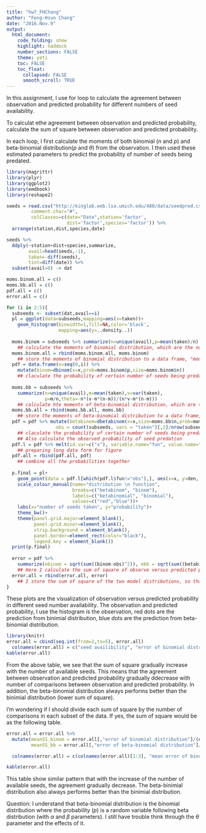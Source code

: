 ```yaml
---
title: "hw7_FHChang"
author: "Feng-Hsun Chang"
date: "2016.Nov.9"
output: 
  html_document:
    code_folding: show
    highlight: haddock
    number_sections: FALSE
    theme: yeti
    toc: FALSE
    toc_float:
      collapsed: FALSE
      smooth_scroll: TRUE
---
```


In this assignment, I use for loop to calculate the agreement between observation and predicted probability for different numbers of seed availability.  

To calculat ethe agreement between observation and predicted probability, calculate the sum of square between observation and predicted probability.  

In each loop, I first calculate the moments of both binomial ($n$ and $p$) and beta-binomial distribution($p$ and $\theta$) from the observation. I then used these estimated parameters to predict the probability of number of seeds being predated.  

```r
library(magrittr)
library(plyr)
library(ggplot2)
library(emdbook) 
library(reshape2)

seeds = read.csv("http://kinglab.eeb.lsa.umich.edu/480/data/seedpred.csv",
         comment.char="#",
         colClasses=c(date="Date",station='factor',
                      dist='factor',species='factor')) %>%
  arrange(station,dist,species,date)

seeds %>%
  ddply(~station+dist+species,summarize,
        avail=head(seeds,-1),
        taken=-diff(seeds),
        tint=diff(date)) %>%
  subset(avail>0) -> dat

moms.binom.all = c()
moms.bb.all = c()
pdf.all = c()
error.all = c()

for (i in 2:5){
  subseeds <- subset(dat,avail==i)
  pl = ggplot(data=subseeds,mapping=aes(x=taken))+
    geom_histogram(binwidth=1,fill=NA,color='black',
                   mapping=aes(y=..density..))
  
  moms.binom = subseeds %>% summarize(n=unique(avail),p=mean(taken)/n)
    ## calculate the moments of binomial distribution, which are the number of seed (n) the probability of seed predation (p)
  moms.binom.all = rbind(moms.binom.all, moms.binom)
    ## store the moments of binomial distribution to a data frame, "moms.binom.all"
  pdf = data.frame(x=seq(0,i)) %>%
    mutate(binom=dbinom(x=x,prob=moms.binom$p,size=moms.binom$n))
    ## claculate the probability of certain number of seeds being predated according to a binomial distribution with parameters ("n" and "p") estimated from the observation.
  
  moms.bb = subseeds %>% 
    summarize(n=unique(avail),m=mean(taken),v=var(taken),
              p=m/n,theta=-n*(v-m*(n-m))/(n*v-m*(n-m)))
    ## calculate hte moments of beta-binomial distribution, which are the probability (p) and dispersion parameter (theta)
  moms.bb.all = rbind(moms.bb.all, moms.bb)
    ## store the moments of beta-binomial distribution to a data frame, "moms.bb.all"
  pdf = pdf %>% mutate(betabinom=dbetabinom(x=x,size=moms.bb$n,prob=moms.bb$p,theta=moms.bb$theta),
                  obs = count(subseeds, vars = "taken")[,2]/nrow(subseeds))
    ## claculate the probability of certain number of seeds being predated according to a beta-binomial distribution with parameters ("p" nad "theta") estimated from the observation.
    ## Also calculate the observed probability of seed predation
  pdf.l = pdf %>% melt(id.var=c("x"), variable.name="fun", value.name="den")
    ## preparing long data form for figure
  pdf.all = rbind(pdf.all, pdf)
    ## combine all the probabilities together
  
  p.final = pl+
    geom_point(data = pdf.l[which(pdf.l$fun!="obs"),], aes(x=x, y=den, group=fun, color=factor(fun)), size=3)+
    scale_colour_manual(name="distribution \n function",
                        breaks=c("betabinom", "binom"),
                        labels=c("betabinomial", "binomial"),
                        values=c("red","blue"))+
    labs(x="number of seeds taken", y="probability")+
    theme_bw()+
    theme(panel.grid.major=element_blank(),
          panel.grid.minor=element_blank(),
          strip.background = element_blank(),
          panel.border=element_rect(color="black"),
          legend.key = element_blank())
  print(p.final)
  
  error = pdf %>% 
    summarize(ebinom = sqrt(sum((binom-obs)^2)), ebb = sqrt(sum((betabinom-obs)^2)))
    ## Here I calculate the sum of square of observe versus predicted probability as a way to demonstrate the agreement between data and prediction.
  error.all = rbind(error.all, error)
    ## I store the sum of square of the two model distributions, so that in the end I can see how the agreement change with number of seeds available. 
}

```


These plots are the visualization of observation versus predicted probability in different seed number availability. The observation and predicted probability, I use the histogram is the observation, red dots are the prediction from binimial distribution, blue dots are the prediction from beta-binomial distribution. 

```r
library(knitr)
error.all = cbind(seq.int(from=2,to=5), error.all)
  colnames(error.all) = c("seed availibility", "error of binomial distribution", "error of beta-binomial distribution")
kable(error.all)
```

From the above table, we see that the sum of square gradually increase with the number of available seeds. This means that the agreement between observation and predicted probability gradually ddecrease with number of comparisons between observation and predicted probability. In addition, the beta-binomial distribution always performs better than the binimial distribution (lower sum of square).  

I'm wondering if I should divide each sum of square by the number of comparisons in each subset of the data. If yes, the sum of square would be as the following table. 

```r
error.all = error.all %>% 
  mutate(meanSS_binom = error.all[,"error of binomial distribution"]/(error.all[,"seed availibility"]+1),
         meanSS_bb = error.all[,"error of beta-binomial distribution"]/(error.all[,"seed availibility"]+1))

  colnames(error.all) = c(colnames(error.all)[1:3], "mean error of binomial distribution", "mean error of beta-binomial distribution")

kable(error.all)
```

This table show similar pattern that with the increase of the number of available seeds, the agreement gradually decrease. The beta-binimial distribution also always performs better than the binimial distribution. 


Question: I understand that beta-binomial distribution is the binomial distribution where the probability ($p$) is a random variable following beta distribution (with $\alpha$ and $\beta$ parameters). I still have trouble think through the $\theta$ parameter and the effects of it.  